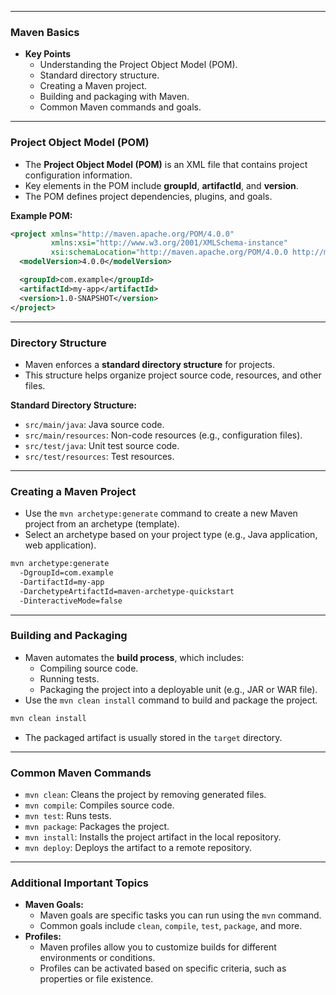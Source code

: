 
---

### Maven Basics

- **Key Points**
  - Understanding the Project Object Model (POM).
  - Standard directory structure.
  - Creating a Maven project.
  - Building and packaging with Maven.
  - Common Maven commands and goals.

---

### Project Object Model (POM)

- The **Project Object Model (POM)** is an XML file that contains project configuration information.
- Key elements in the POM include **groupId**, **artifactId**, and **version**.
- The POM defines project dependencies, plugins, and goals.

**Example POM:**

```xml
<project xmlns="http://maven.apache.org/POM/4.0.0"
         xmlns:xsi="http://www.w3.org/2001/XMLSchema-instance"
         xsi:schemaLocation="http://maven.apache.org/POM/4.0.0 http://maven.apache.org/xsd/maven-4.0.0.xsd">
  <modelVersion>4.0.0</modelVersion>

  <groupId>com.example</groupId>
  <artifactId>my-app</artifactId>
  <version>1.0-SNAPSHOT</version>
</project>
```

---

### Directory Structure

- Maven enforces a **standard directory structure** for projects.
- This structure helps organize project source code, resources, and other files.

**Standard Directory Structure:**

- `src/main/java`: Java source code.
- `src/main/resources`: Non-code resources (e.g., configuration files).
- `src/test/java`: Unit test source code.
- `src/test/resources`: Test resources.

---

### Creating a Maven Project

- Use the `mvn archetype:generate` command to create a new Maven project from an archetype (template).
- Select an archetype based on your project type (e.g., Java application, web application).

```bash
mvn archetype:generate 
  -DgroupId=com.example 
  -DartifactId=my-app 
  -DarchetypeArtifactId=maven-archetype-quickstart 
  -DinteractiveMode=false
```

---

### Building and Packaging

- Maven automates the **build process**, which includes:
  - Compiling source code.
  - Running tests.
  - Packaging the project into a deployable unit (e.g., JAR or WAR file).

- Use the `mvn clean install` command to build and package the project.

```bash 
mvn clean install
```

- The packaged artifact is usually stored in the `target` directory.

---

### Common Maven Commands

- `mvn clean`: Cleans the project by removing generated files.
- `mvn compile`: Compiles source code.
- `mvn test`: Runs tests.
- `mvn package`: Packages the project.
- `mvn install`: Installs the project artifact in the local repository.
- `mvn deploy`: Deploys the artifact to a remote repository.

---

### Additional Important Topics

- **Maven Goals:**
  - Maven goals are specific tasks you can run using the `mvn` command.
  - Common goals include `clean`, `compile`, `test`, `package`, and more.

- **Profiles:**
  - Maven profiles allow you to customize builds for different environments or conditions.
  - Profiles can be activated based on specific criteria, such as properties or file existence.

